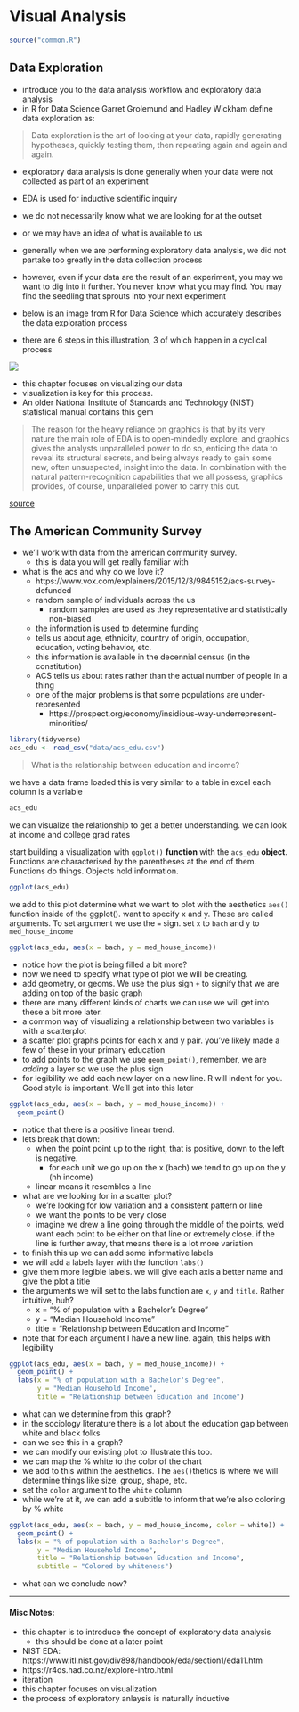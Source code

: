 # Visual Analysis 


```r
source("common.R")
```

## Data Exploration

- introduce you to the data analysis workflow and exploratory data analysis
- in R for Data Science Garret Grolemund and Hadley Wickham define data exploration as:

> Data exploration is the art of looking at your data, rapidly generating hypotheses, quickly testing them, then repeating again and again and again. 

- exploratory data analysis is done generally when your data were not collected as part of an experiment
-  EDA is used for inductive scientific inquiry
- we do not necessarily know what we are looking for at the outset
- or we may have an idea of what is available to us
- generally when we are performing exploratory data analysis, we did not partake too greatly in the data collection process
- however, even if your data are the result of an experiment, you may we want to dig into it further. You never know what you may find. You may find the seedling that sprouts into your next experiment

- below is an image from R for Data Science which accurately describes the data exploration process
- there are 6 steps in this illustration, 3 of which happen in a cyclical process


![](https://d33wubrfki0l68.cloudfront.net/795c039ba2520455d833b4034befc8cf360a70ba/558a5/diagrams/data-science-explore.png)


- this chapter focuses on visualizing our data
- visualization is key for this process.
- An older National Institute of Standards and Technology (NIST) statistical manual contains this gem

> The reason for the heavy reliance on graphics is that by its very nature the main role of EDA is to open-mindedly explore, and graphics gives the analysts unparalleled power to do so, enticing the data to reveal its structural secrets, and being always ready to gain some new, often unsuspected, insight into the data. In combination with the natural pattern-recognition capabilities that we all possess, graphics provides, of course, unparalleled power to carry this out.

[source](https://www.itl.nist.gov/div898/handbook/eda/section1/eda11.htm)

## The American Community Survey 

- we'll work with data from the american community survey. 
  - this is data you will get really familiar with 
- what is the acs and why do we love it?
  - https://www.vox.com/explainers/2015/12/3/9845152/acs-survey-defunded
  - random sample of individuals across the us 
    - random samples are used as they representative and statistically non-biased
  - the information is used to determine funding
  - tells us about age, ethnicity, country of origin, occupation, education, voting behavior, etc.
  - this information is available in the decennial census (in the constitution)
  - ACS tells us about rates rather than the actual number of people in a thing
  - one of the major problems is that some populations are under-represented
    - https://prospect.org/economy/insidious-way-underrepresent-minorities/
    


```r
library(tidyverse)
acs_edu <- read_csv("data/acs_edu.csv")
```

> What is the relationship between education and income?

we have a data frame loaded 
this is very similar to a table in excel
each column is a variable

```r
acs_edu
```

we can visualize the relationship to get a better understanding. we can look at income and college grad rates

start building a visualization with `ggplot()` **function** with the `acs_edu` **object**.
Functions are characterised by the parentheses at the end of them. Functions do things. Objects hold information. 


```r
ggplot(acs_edu)
```

we add to this plot
determine what we want to plot with the aesthetics `aes()` function inside of the ggplot(). 
want to specify x and y. These are called arguments. To set argument we use the `=` sign.
set `x` to `bach` and `y` to `med_house_income`

```r
ggplot(acs_edu, aes(x = bach, y = med_house_income))
```

- notice how the plot is being filled a bit more?
- now we need to specify what type of plot we will be creating. 
- add geometry, or geoms. We use the plus sign `+` to signify that we are adding on top of the basic graph
- there are many different kinds of charts we can use we will get into these a bit more later.
- a common way of visualizing a relationship between two variables is with a scatterplot 
- a scatter plot graphs points for each x and y pair. you've likely made a few of these in your primary education
- to add points to the graph we use `geom_point()`, remember, we are _adding_ a layer so we use the plus sign
- for legibility we add each new layer on a new line. R will indent for you. Good style is important. We'll get into this later

```r
ggplot(acs_edu, aes(x = bach, y = med_house_income)) +
  geom_point()
```

- notice that there is a positive linear trend. 
- lets break that down:
  - when the point point up to the right, that is positive, down to the left is negative. 
    - for each unit we go up on the x (bach) we tend to go up on the y (hh income)
  - linear means it resembles a line
- what are we looking for in a scatter plot?
  - we're looking for low variation and a consistent pattern or line
  - we want the points to be very close
  - imagine we drew a line going through the middle of the points, we'd want each point to be either on that line or extremely close. if the line is further away, that means there is a lot more variation
- to finish this up we can add some informative labels
- we will add a labels layer with the function `labs()`
- give them more legible labels. we will give each axis a better name and give the plot a title
- the arguments we will set to the labs function are `x`, `y` and `title`. Rather intuitive, huh?
  - x = "% of population with a Bachelor's Degree"
  - y = "Median Household Income"
  - title = "Relationship between Education and Income"
- note that for each argument I have a new line. again, this helps with legibility

```r
ggplot(acs_edu, aes(x = bach, y = med_house_income)) +
  geom_point() +
  labs(x = "% of population with a Bachelor's Degree",
       y = "Median Household Income",
       title = "Relationship between Education and Income")
```

- what can we determine from this graph?
- in the sociology literature there is a lot about the education gap between white and black folks
- can we see this in a graph?
- we can modify our existing plot to illustrate this too. 
- we can map the % white to the color of the chart
- we add to this within the aesthetics. The `aes()`thetics is where we will determine things like size, group, shape, etc.
- set the `color` argument to the `white` column
- while we're at it, we can add a subtitle to inform that we're also coloring by % white


```r
ggplot(acs_edu, aes(x = bach, y = med_house_income, color = white)) +
  geom_point() +
  labs(x = "% of population with a Bachelor's Degree",
       y = "Median Household Income",
       title = "Relationship between Education and Income",
       subtitle = "Colored by whiteness") 
```

- what can we conclude now?



-------


#### Misc Notes:

- this chapter is to introduce the concept of exploratory data analysis
  - this should be done at a later point


- NIST EDA: https://www.itl.nist.gov/div898/handbook/eda/section1/eda11.htm
- https://r4ds.had.co.nz/explore-intro.html
- iteration 
- this chapter focuses on visualization
- the process of exploratory anlaysis is naturally inductive

